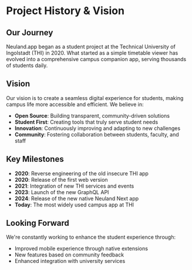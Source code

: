 # Project History & Vision

## Our Journey

Neuland.app began as a student project at the Technical University of Ingolstadt (THI) in 2020. What started as a simple timetable viewer has evolved into a comprehensive campus companion app, serving thousands of students daily.

## Vision

Our vision is to create a seamless digital experience for students, making campus life more accessible and efficient. We believe in:

- **Open Source**: Building transparent, community-driven solutions
- **Student First**: Creating tools that truly serve student needs
- **Innovation**: Continuously improving and adapting to new challenges
- **Community**: Fostering collaboration between students, faculty, and staff

## Key Milestones

- **2020**: Reverse engineering of the old insecure THI app
- **2020**: Release of the first web version
- **2021**: Integration of new THI services and events
- **2023**: Launch of the new GraphQL API
- **2024**: Release of the new native Neuland Next app
- **Today**: The most widely used campus app at THI

## Looking Forward

We're constantly working to enhance the student experience through:
- Improved mobile experience through native extensions
- New features based on community feedback
- Enhanced integration with university services
